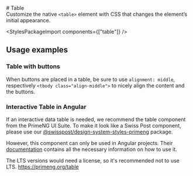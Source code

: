 
<Meta of={TableStories} />

<div className="docs-title">
  # Table

  <nav>
    <link-design of={JSON.stringify(TableStories)}></link-design>
  </nav>
</div>

<div className="lead">
  Customize the native <code>&lt;table&gt;</code> element with CSS that changes the element’s
  initial appearance.
</div>

<Canvas sourceState="shown" of={TableStories.Default} />
<div className="hide-col-default">
  <Controls of={TableStories.Default} />
</div>

<StylesPackageImport components={["table"]} />

## Usage examples

### Table with buttons

When buttons are placed in a table, be sure to use `alignment: middle`, respectively `<tbody class="align-middle">` to nicely align the content and the buttons.

<Canvas of={TableStories.TableWithButtons} />

### Interactive Table in Angular

If an interactive data table is needed, we recommend the table component from the PrimeNG UI Suite. To make it look like a Swiss Post component, please use our [@swisspost/design-system-styles-primeng](/?path=/docs/d2112bed-c611-4098-a1ad-e654f7d622e7--docs) package.

However, this component can only be used in Angular projects. Their [documentation](https://primeng.org/table) contains all the necessary information on how to use it.

The LTS versions would need a license, so it's recommended not to use LTS.
https://primeng.org/table
